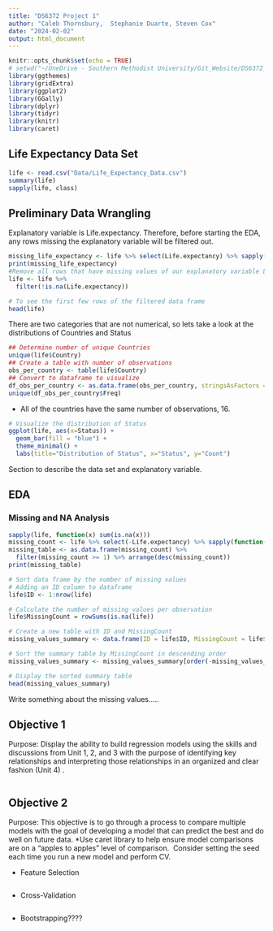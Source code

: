 ```yaml
---
title: "DS6372 Project 1"
author: "Caleb Thornsbury,  Stephanie Duarte, Steven Cox"
date: "2024-02-02"
output: html_document
---
```


```r
knitr::opts_chunk$set(echo = TRUE)
# setwd("~/OneDrive - Southern Methodist University/Git_Website/DS6372_Project1")
library(ggthemes)
library(gridExtra)
library(ggplot2)
library(GGally)
library(dplyr)
library(tidyr)
library(knitr)
library(caret)
```

## Life Expectancy Data Set

```r
life <- read.csv("Data/Life_Expectancy_Data.csv")
summary(life)
sapply(life, class)

```

## Preliminary Data Wrangling

Explanatory variable is Life.expectancy. Therefore, before starting the EDA, any rows missing the explanatory variable will be filtered out.

```r
missing_life_expectancy <- life %>% select(Life.expectancy) %>% sapply(function(x) sum(is.na(x)))
print(missing_life_expectancy)
#Remove all rows that have missing values of our explanatory variable Life.expectancy
life <- life %>%
  filter(!is.na(Life.expectancy))

# To see the first few rows of the filtered data frame
head(life)
```

There are two categories that are not numerical, so lets take a look at the distributions of Countries and Status

```r
## Determine number of unique Countries
unique(life$Country)
## Create a table with number of observations
obs_per_country <- table(life$Country)  
## Convert to dataframe to visualize
df_obs_per_country <- as.data.frame(obs_per_country, stringsAsFactors = FALSE)
unique(df_obs_per_country$Freq)

```

-   All of the countries have the same number of observations, 16.

```r
# Visualize the distribution of Status
ggplot(life, aes(x=Status)) +
  geom_bar(fill = "blue") +
  theme_minimal() +
  labs(title="Distribution of Status", x="Status", y="Count")
```

Section to describe the data set and explanatory variable.

## EDA
### Missing and NA Analysis
```r
sapply(life, function(x) sum(is.na(x)))
missing_count <- life %>% select(-Life.expectancy) %>% sapply(function(x) sum(is.na(x)))
missing_table <- as.data.frame(missing_count) %>%
  filter(missing_count >= 1) %>% arrange(desc(missing_count))
print(missing_table)

# Sort data frame by the number of missing values
# Adding an ID column to dataframe
life$ID <- 1:nrow(life)

# Calculate the number of missing values per observation
life$MissingCount = rowSums(is.na(life))

# Create a new table with ID and MissingCount
missing_values_summary <- data.frame(ID = life$ID, MissingCount = life$MissingCount)

# Sort the summary table by MissingCount in descending order
missing_values_summary <- missing_values_summary[order(-missing_values_summary$MissingCount), ]

# Display the sorted summary table
head(missing_values_summary)

```

Write something about the missing values.....

## Objective 1

Purpose: Display the ability to build regression models using the skills and discussions from Unit 1, 2, and 3 with the purpose of identifying key relationships and interpreting those relationships in an organized and clear fashion (Unit 4) .

```r

```

## Objective 2

Purpose: This objective is to go through a process to compare multiple models with the goal of developing a model that can predict the best and do well on future data. \*Use caret library to help ensure model comparisons are on a “apples to apples” level of comparison.  Consider setting the seed each time you run a new model and perform CV.

-   Feature Selection

```r

```

-   Cross-Validation

```r

```

-   Bootstrapping????

```r

```
